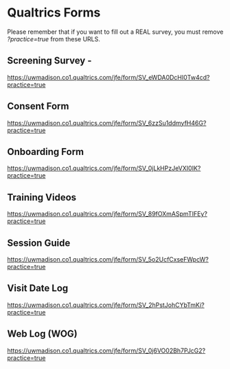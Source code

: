 # Qualtrics Forms

Please remember that if you want to fill out a REAL survey, you must remove *?practice=true* from these URLS.

## Screening Survey -
<https://uwmadison.co1.qualtrics.com/jfe/form/SV_eWDA0DcHI0Tw4cd?practice=true>

## Consent Form

<https://uwmadison.co1.qualtrics.com/jfe/form/SV_6zzSu1ddmyfH46G?practice=true>

## Onboarding Form

<https://uwmadison.co1.qualtrics.com/jfe/form/SV_0jLkHPzJeVXI0IK?practice=true>

## Training Videos

<https://uwmadison.co1.qualtrics.com/jfe/form/SV_89fOXmASpmTIFEy?practice=true>

## Session Guide

<https://uwmadison.co1.qualtrics.com/jfe/form/SV_5o2UcfCxseFWpcW?practice=true>

## Visit Date Log

<https://uwmadison.co1.qualtrics.com/jfe/form/SV_2hPstJohCYbTmKi?practice=true>

## Web Log (WOG)

<https://uwmadison.co1.qualtrics.com/jfe/form/SV_0j6VO02Bh7PJcG2?practice=true>
